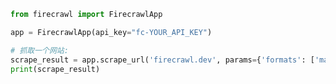 ```python
from firecrawl import FirecrawlApp

app = FirecrawlApp(api_key="fc-YOUR_API_KEY")

# 抓取一个网站:
scrape_result = app.scrape_url('firecrawl.dev', params={'formats': ['markdown', 'html']})
print(scrape_result)
```